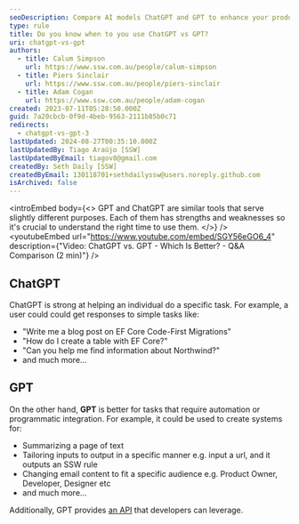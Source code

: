```yaml
---
seoDescription: Compare AI models ChatGPT and GPT to enhance your productivity and automation capabilities.
type: rule
title: Do you know when to you use ChatGPT vs GPT?
uri: chatgpt-vs-gpt
authors:
  - title: Calum Simpson
    url: https://www.ssw.com.au/people/calum-simpson
  - title: Piers Sinclair
    url: https://www.ssw.com.au/people/piers-sinclair
  - title: Adam Cogan
    url: https://www.ssw.com.au/people/adam-cogan
created: 2023-07-11T05:28:50.000Z
guid: 7a20cbcb-0f9d-4beb-9563-2111b85b0c71
redirects:
  - chatgpt-vs-gpt-3
lastUpdated: 2024-08-27T00:35:10.000Z
lastUpdatedBy: Tiago Araújo [SSW]
lastUpdatedByEmail: tiagov8@gmail.com
createdBy: Seth Daily [SSW]
createdByEmail: 130118701+sethdailyssw@users.noreply.github.com
isArchived: false
---
```


<introEmbed
  body={<>
GPT and ChatGPT are similar tools that serve slightly different purposes. Each of them has strengths and weaknesses so it's crucial to understand the right time to use them.
  </>}
/>
<youtubeEmbed url="https://www.youtube.com/embed/SGY56eGO6_4" description={"Video: ChatGPT vs. GPT - Which Is Better? - Q&A Comparison (2 min)"} />

## ChatGPT

ChatGPT is strong at helping an individual do a specific task. For example, a user could could get responses to simple tasks like:

* "Write me a blog post on EF Core Code-First Migrations"
* "How do I create a table with EF Core?"
* "Can you help me find information about Northwind?"
* and much more...

## GPT

On the other hand, **GPT** is better for tasks that require automation or programmatic integration. For example, it could be used to create systems for:

* Summarizing a page of text
* Tailoring inputs to output in a specific manner e.g. input a url, and it outputs an SSW rule
* Changing email content to fit a specific audience e.g. Product Owner, Developer, Designer etc
* and much more...

Additionally, GPT provides [an API](https://openai.com/blog/openai-api) that developers can leverage.
